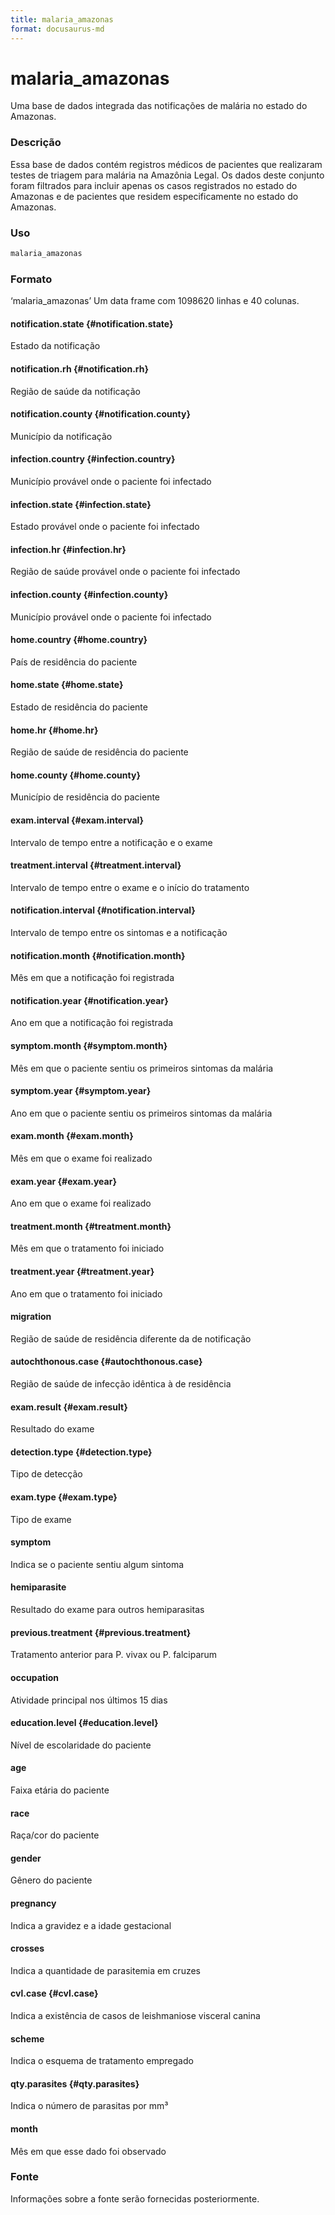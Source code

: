 ```yaml
---
title: malaria_amazonas
format: docusaurus-md
---
```





# malaria_amazonas

Uma base de dados integrada das notificações de malária no estado do
Amazonas.

### Descrição

Essa base de dados contém registros médicos de pacientes que realizaram
testes de triagem para malária na Amazônia Legal. Os dados deste
conjunto foram filtrados para incluir apenas os casos registrados no
estado do Amazonas e de pacientes que residem especificamente no estado
do Amazonas.

### Uso

```r
malaria_amazonas
```

### Formato

‘malaria_amazonas’ Um data frame com 1098620 linhas e 40 colunas.

#### notification.state {#notification.state}

Estado da notificação

#### notification.rh {#notification.rh}

Região de saúde da notificação

#### notification.county {#notification.county}

Município da notificação

#### infection.country {#infection.country}

Município provável onde o paciente foi infectado

#### infection.state {#infection.state}

Estado provável onde o paciente foi infectado

#### infection.hr {#infection.hr}

Região de saúde provável onde o paciente foi infectado

#### infection.county {#infection.county}

Município provável onde o paciente foi infectado

#### home.country {#home.country}

País de residência do paciente

#### home.state {#home.state}

Estado de residência do paciente

#### home.hr {#home.hr}

Região de saúde de residência do paciente

#### home.county {#home.county}

Município de residência do paciente

#### exam.interval {#exam.interval}

Intervalo de tempo entre a notificação e o exame

#### treatment.interval {#treatment.interval}

Intervalo de tempo entre o exame e o início do tratamento

#### notification.interval {#notification.interval}

Intervalo de tempo entre os sintomas e a notificação

#### notification.month {#notification.month}

Mês em que a notificação foi registrada

#### notification.year {#notification.year}

Ano em que a notificação foi registrada

#### symptom.month {#symptom.month}

Mês em que o paciente sentiu os primeiros sintomas da malária

#### symptom.year {#symptom.year}

Ano em que o paciente sentiu os primeiros sintomas da malária

#### exam.month {#exam.month}

Mês em que o exame foi realizado

#### exam.year {#exam.year}

Ano em que o exame foi realizado

#### treatment.month {#treatment.month}

Mês em que o tratamento foi iniciado

#### treatment.year {#treatment.year}

Ano em que o tratamento foi iniciado

#### migration

Região de saúde de residência diferente da de notificação

#### autochthonous.case {#autochthonous.case}

Região de saúde de infecção idêntica à de residência

#### exam.result {#exam.result}

Resultado do exame

#### detection.type {#detection.type}

Tipo de detecção

#### exam.type {#exam.type}

Tipo de exame

#### symptom

Indica se o paciente sentiu algum sintoma

#### hemiparasite

Resultado do exame para outros hemiparasitas

#### previous.treatment {#previous.treatment}

Tratamento anterior para P. vivax ou P. falciparum

#### occupation

Atividade principal nos últimos 15 dias

#### education.level {#education.level}

Nível de escolaridade do paciente

#### age

Faixa etária do paciente

#### race

Raça/cor do paciente

#### gender

Gênero do paciente

#### pregnancy

Indica a gravidez e a idade gestacional

#### crosses

Indica a quantidade de parasitemia em cruzes

#### cvl.case {#cvl.case}

Indica a existência de casos de leishmaniose visceral canina

#### scheme

Indica o esquema de tratamento empregado

#### qty.parasites {#qty.parasites}

Indica o número de parasitas por mm³

#### month

Mês em que esse dado foi observado

### Fonte

Informações sobre a fonte serão fornecidas posteriormente.
